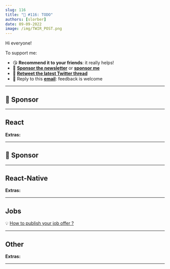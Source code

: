 ```yaml
---
slug: 116
title: "📨 #116: TODO"
authors: [slorber]
date: 09-09-2022
image: /img/TWIR_POST.png
---
```


Hi everyone!

<!-- intro TODO -->

<!-- truncate -->

To support me:

- 😘 **Recommend it to your friends**: it really helps!
- 💸 [**Sponsor the newsletter**](https://thisweekinreact.com/sponsor) or [**sponsor me**](https://github.com/sponsors/slorber)
- 🧵 [**Retweet the latest Twitter thread**](https://slo.im/thread)
- 📨 Reply to this [**email**](mailto:sebastien@thisweekinreact.com): feedback is welcome

<SubscribeFormEmbed />

---

## 💸 Sponsor

---

## React

**Extras:**

---

## 💸 Sponsor

---

## React-Native

**Extras:**

<SubscribeFormEmbed />

---

## Jobs

💡 [How to publish your job offer ?](https://thisweekinreact.com/sponsor)

---

## Other

**Extras:**

---

<!-- meme TODO -->
